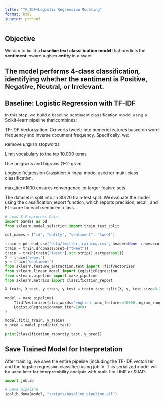 ```yaml
---
title: "TF_IDF+Logistic Regression Modeling"
format: html
jupyter: python3
---
```


## Objective

We aim to build a **baseline text classification model** that predicts the **sentiment** toward a given **entity** in a tweet.

The model performs **4-class classification**, identifying whether the sentiment is Positive, Negative, Neutral, or Irrelevant.
---

## Baseline: Logistic Regression with TF-IDF
In this step, we build a baseline sentiment classification model using a Scikit-learn pipeline that combines:

TF-IDF Vectorization: Converts tweets into numeric features based on word frequency and inverse document frequency. Specifically, we:

Remove English stopwords

Limit vocabulary to the top 10,000 terms

Use unigrams and bigrams (1–2-gram)

Logistic Regression Classifier: A linear model used for multi-class classification.

max_iter=1000 ensures convergence for larger feature sets.

The dataset is split into an 80/20 train-test split.
We evaluate the model using the classification_report function, which reports precision, recall, and F1-score for each sentiment class.
```python
# Load & Preprocess Data
import pandas as pd
from sklearn.model_selection import train_test_split

col_names = ["id", "entity", "sentiment", "tweet"]

train = pd.read_csv("data/twitter_training.csv", header=None, names=col_names)
train = train.dropna(subset=["tweet"])
train = train[train["tweet"].str.strip().astype(bool)]
X = train["tweet"]
y = train["sentiment"]
from sklearn.feature_extraction.text import TfidfVectorizer
from sklearn.linear_model import LogisticRegression
from sklearn.pipeline import make_pipeline
from sklearn.metrics import classification_report

X_train, X_test, y_train, y_test = train_test_split(X, y, test_size=0.2, random_state=42, stratify=y)

model = make_pipeline(
    TfidfVectorizer(stop_words='english',max_features=10000, ngram_range=(1,2)),
    LogisticRegression(max_iter=1000)
)

model.fit(X_train, y_train)
y_pred = model.predict(X_test)

print(classification_report(y_test, y_pred))
```

## Save Trained Model for Interpretation
After training, we save the entire pipeline (including the TF-IDF vectorizer and the logistic regression classifier) using joblib. This serialized model will be used later for interpretability analysis with tools like LIME or SHAP.
```python
import joblib

# Save pipeline
joblib.dump(model, "scripts/baseline_pipeline.pkl")
```


